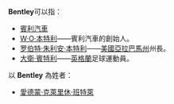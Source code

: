 '''Bentley'''可以指：

* [[賓利汽車|賓利汽車]]
* [[W·O·本特利|W·O·本特利]]——賓利汽車的創始人。
* [[罗伯特·朱利安·本特利|罗伯特·朱利安·本特利]]——[[美國|美國]][[亞拉巴馬州|亞拉巴馬州]]州長。
* [[大衛·賓特利|大衛·賓特利]]——[[英格蘭|英格蘭]]足球運動員。

以 '''Bentley''' 為姓者：
* [[愛德蒙·克萊里休·班特萊|愛德蒙·克萊里休·班特萊]]
{{disambig|cat=非中文名称消歧义}}